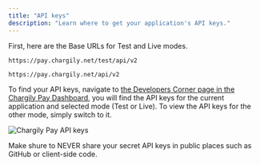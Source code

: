 ```yaml
---
title: "API keys"
description: "Learn where to get your application's API keys."
---
```


First, here are the Base URLs for Test and Live modes.

```text Test Mode Base Url
https://pay.chargily.net/test/api/v2
```

```text Live Mode Base Url
https://pay.chargily.net/api/v2
```

To find your API keys, navigate to [the Developers Corner page in the Chargily Pay Dashboard](https://pay.chargily.io/dashboard/developers-corner "the Developers Corner in the Chargily Pay Dashboard"), you will find the API keys for the current application and selected mode (Test or Live). To view the API keys for the other mode, simply switch to it.

![Chargily Pay API keys](https://i.imgur.com/ryFAr9O.png)

<Warning>Make shure to NEVER share your secret API keys in public places such as GitHub or client-side code.</Warning>